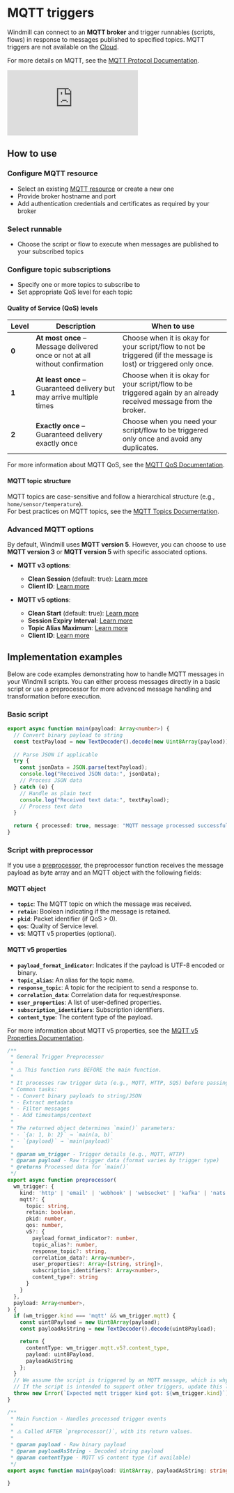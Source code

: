 
# MQTT triggers

Windmill can connect to an **MQTT broker** and trigger runnables (scripts, flows) in response to messages published to specified topics. MQTT triggers are not available on the [Cloud](/pricing).

For more details on MQTT, see the [MQTT Protocol Documentation](https://mqtt.org/mqtt-specification/).

<iframe
	style={{ aspectRatio: '16/9' }}
	src="https://www.youtube.com/embed/-p4jznB5mMQ?vq=1080p"
	title="MQTT triggers"
	frameBorder="0"
	allow="accelerometer; autoplay; clipboard-write; encrypted-media; gyroscope; picture-in-picture; web-share"
	allowFullScreen
	className="border-2 rounded-lg object-cover w-full dark:border-gray-800"
></iframe>

## How to use

### Configure MQTT resource
- Select an existing [MQTT resource](https://hub.windmill.dev/resource_types/225/mqtt) or create a new one
- Provide broker hostname and port
- Add authentication credentials and certificates as required by your broker

### Select runnable
- Choose the script or flow to execute when messages are published to your subscribed topics

### Configure topic subscriptions
- Specify one or more topics to subscribe to
- Set appropriate QoS level for each topic

#### Quality of Service (QoS) levels

| Level | Description | When to use |
|-------|-------------|-------------|
| **0** | **At most once** – Message delivered once or not at all without confirmation | Choose when it is okay for your script/flow to not be triggered (if the message is lost) or triggered only once. |
| **1** | **At least once** – Guaranteed delivery but may arrive multiple times | Choose when it is okay for your script/flow to be triggered again by an already received message from the broker. |
| **2** | **Exactly once** – Guaranteed delivery exactly once | Choose when you need your script/flow to be triggered only once and avoid any duplicates. |

For more information about MQTT QoS, see the [MQTT QoS Documentation](https://www.hivemq.com/blog/mqtt-essentials-part-6-mqtt-quality-of-service-levels/).

#### MQTT topic structure

MQTT topics are case-sensitive and follow a hierarchical structure (e.g., `home/sensor/temperature`).  
For best practices on MQTT topics, see the [MQTT Topics Documentation](https://www.hivemq.com/blog/mqtt-essentials-part-5-mqtt-topics-best-practices/).

### Advanced MQTT options

By default, Windmill uses **MQTT version 5**. However, you can choose to use **MQTT version 3** or **MQTT version 5** with specific associated options. 

- **MQTT v3 options**:
  - **Clean Session** (default: true): [Learn more](https://www.emqx.com/en/blog/mqtt5-new-feature-clean-start-and-session-expiry-interval#clean-session-in-mqtt-3-1-1)
  - **Client ID**: [Learn more](https://public.dhe.ibm.com/software/dw/webservices/ws-mqtt/mqtt-v3r1.html)
  
- **MQTT v5 options**:
  - **Clean Start** (default: true): [Learn more](https://www.emqx.com/en/blog/mqtt5-new-feature-clean-start-and-session-expiry-interval#introduction-to-clean-start)
  - **Session Expiry Interval**: [Learn more](https://www.emqx.com/en/blog/mqtt5-new-feature-clean-start-and-session-expiry-interval#introduction-to-session-expiry-interval)
  - **Topic Alias Maximum**: [Learn more](https://docs.oasis-open.org/mqtt/mqtt/v5.0/os/mqtt-v5.0-os.html#_Toc3901051)
  - **Client ID**: [Learn more](https://docs.oasis-open.org/mqtt/mqtt/v5.0/os/mqtt-v5.0-os.html#_Toc3901059)

## Implementation examples

Below are code examples demonstrating how to handle MQTT messages in your Windmill scripts. You can either process messages directly in a basic script or use a preprocessor for more advanced message handling and transformation before execution.

### Basic script

```typescript
export async function main(payload: Array<number>) {
  // Convert binary payload to string
  const textPayload = new TextDecoder().decode(new Uint8Array(payload));
  
  // Parse JSON if applicable
  try {
    const jsonData = JSON.parse(textPayload);
    console.log("Received JSON data:", jsonData);
    // Process JSON data
  } catch (e) {
    // Handle as plain text
    console.log("Received text data:", textPayload);
    // Process text data
  }
  
  return { processed: true, message: "MQTT message processed successfully" };
}
```

### Script with preprocessor

If you use a [preprocessor](../43_preprocessors/index.mdx), the preprocessor function receives the message payload as byte array and an MQTT object with the following fields:

#### MQTT object

- **`topic`**: The MQTT topic on which the message was received.
- **`retain`**: Boolean indicating if the message is retained.
- **`pkid`**: Packet identifier (if QoS > 0).
- **`qos`**: Quality of Service level.
- **`v5`**: MQTT v5 properties (optional).

#### MQTT v5 properties

- **`payload_format_indicator`**: Indicates if the payload is UTF-8 encoded or binary.
- **`topic_alias`**: An alias for the topic name.
- **`response_topic`**: A topic for the recipient to send a response to.
- **`correlation_data`**: Correlation data for request/response.
- **`user_properties`**: A list of user-defined properties.
- **`subscription_identifiers`**: Subscription identifiers.
- **`content_type`**: The content type of the payload.

For more information about MQTT v5 properties, see the [MQTT v5 Properties Documentation](https://docs.oasis-open.org/mqtt/mqtt/v5.0/os/mqtt-v5.0-os.html#_Toc3901109).

```typescript
/**
 * General Trigger Preprocessor
 * 
 * ⚠️ This function runs BEFORE the main function.
 * 
 * It processes raw trigger data (e.g., MQTT, HTTP, SQS) before passing it to `main()`.
 * Common tasks:
 * - Convert binary payloads to string/JSON
 * - Extract metadata
 * - Filter messages
 * - Add timestamps/context
 * 
 * The returned object determines `main()` parameters:
 * - `{a: 1, b: 2}` → `main(a, b)`
 * - `{payload}` → `main(payload)`
 * 
 * @param wm_trigger - Trigger details (e.g., MQTT, HTTP)
 * @param payload - Raw trigger data (format varies by trigger type)
 * @returns Processed data for `main()`
 */
export async function preprocessor(
  wm_trigger: {
    kind: 'http' | 'email' | 'webhook' | 'websocket' | 'kafka' | 'nats' | 'postgres' | 'sqs' | 'mqtt',
    mqtt?: {
      topic: string,
      retain: boolean,
      pkid: number,
      qos: number,
      v5?: {
        payload_format_indicator?: number,
        topic_alias?: number,
        response_topic?: string,
        correlation_data?: Array<number>,
        user_properties?: Array<[string, string]>,
        subscription_identifiers?: Array<number>,
        content_type?: string
      }
    }
  },
  payload: Array<number>,
) {
  if (wm_trigger.kind === 'mqtt' && wm_trigger.mqtt) {
    const uint8Payload = new Uint8Array(payload);
    const payloadAsString = new TextDecoder().decode(uint8Payload);

    return {
      contentType: wm_trigger.mqtt.v5?.content_type,
      payload: uint8Payload,
      payloadAsString
    };
  }
  // We assume the script is triggered by an MQTT message, which is why an error is thrown for other trigger kinds.
  // If the script is intended to support other triggers, update this logic to handle the respective trigger kind.
  throw new Error(`Expected mqtt trigger kind got: ${wm_trigger.kind}`)
}

/**
 * Main Function - Handles processed trigger events
 * 
 * ⚠️ Called AFTER `preprocessor()`, with its return values.
 * 
 * @param payload - Raw binary payload
 * @param payloadAsString - Decoded string payload
 * @param contentType - MQTT v5 content type (if available)
 */
export async function main(payload: Uint8Array, payloadAsString: string, contentType?: string) {

}
```
